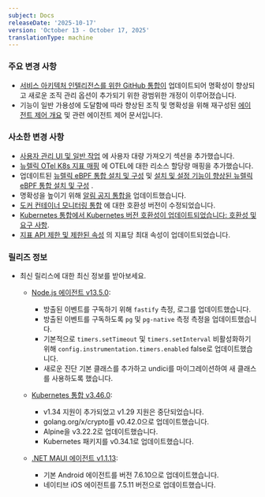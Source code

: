 ```yaml
---
subject: Docs
releaseDate: '2025-10-17'
version: 'October 13 - October 17, 2025'
translationType: machine
---
```


### 주요 변경 사항

* [서비스 아키텍처 인텔리전스를 위한 GitHub 통합이](/docs/service-architecture-intelligence/github-integration) 업데이트되어 명확성이 향상되고 새로운 조직 관리 옵션이 추가되기 위한 광범위한 개정이 이루어졌습니다.
* 기능이 일반 가용성에 도달함에 따라 향상된 조직 및 명확성을 위해 재구성된 [에이전트 제어 개요](/docs/new-relic-control/agent-control/overview) 및 관련 에이전트 제어 문서입니다.

### 사소한 변경 사항

* [사용자 관리 UI 및 일반 작업](/docs/accounts/accounts-billing/new-relic-one-user-management/user-management-ui-and-tasks) 에 사용자 대량 가져오기 섹션을 추가했습니다.
* [뉴렐릭 OTel K8s 지표 매핑](/docs/kubernetes-pixie/kubernetes-integration/installation/k8s-otel-metrics) 에 OTEL에 대한 리소스 할당량 매핑을 추가했습니다.
* 업데이트된 [뉴렐릭 eBPF 통합 설치 및 구성](/docs/ebpf/k8s-installation) 및 [설치 및 설정 기능이 향상된 뉴렐릭 eBPF 통합 설치 및 구성](/docs/ebpf/linux-installation) .
* 명확성을 높이기 위해 [알림 공지 통합을](/docs/alerts/get-notified/notification-integrations) 업데이트했습니다.
* [도커 컨테이너 모니터링 통합](/docs/infrastructure/host-integrations/host-integrations-list/docker-container-monitoring-integration) 에 대한 호환성 버전이 수정되었습니다.
* [Kubernetes 통합에서 Kubernetes 버전 호환성이 업데이트되었습니다: 호환성 및 요구 사항](/docs/kubernetes-pixie/kubernetes-integration/get-started/kubernetes-integration-compatibility-requirements).
* [지표 API 제한 및 제한된 속성](/docs/data-apis/ingest-apis/metric-api/metric-api-limits-restricted-attributes) 의 지표당 최대 속성이 업데이트되었습니다.

### 릴리즈 정보

* 최신 릴리스에 대한 최신 정보를 받아보세요.

  * [Node.js 에이전트 v13.5.0](/docs/release-notes/agent-release-notes/nodejs-release-notes/node-agent-13-5-0):

    * 방출된 이벤트를 구독하기 위해 `fastify` 측정, 로그를 업데이트했습니다.
    * 방출된 이벤트를 구독하도록 `pg` 및 `pg-native` 측정 측정을 업데이트했습니다.
    * 기본적으로 `timers.setTimeout` 및 `timers.setInterval` 비활성화하기 위해 `config.instrumentation.timers.enabled` false로 업데이트했습니다.
    * 새로운 진단 기본 클래스를 추가하고 undici를 마이그레이션하여 새 클래스를 사용하도록 했습니다.

  * [Kubernetes 통합 v3.46.0](/docs/release-notes/infrastructure-release-notes/kubernetes-integration-release-notes/kubernetes-integration-3-46-0):

    * v1.34 지원이 추가되었고 v1.29 지원은 중단되었습니다.
    * golang.org/x/crypto를 v0.42.0으로 업데이트했습니다.
    * Alpine을 v3.22.2로 업데이트했습니다.
    * Kubernetes 패키지를 v0.34.1로 업데이트했습니다.

  * [.NET MAUI 에이전트 v1.1.13](/docs/release-notes/mobile-release-notes/net-maui-release-notes/net-maui-agent-1113):

    * 기본 Android 에이전트를 버전 7.6.10으로 업데이트했습니다.
    * 네이티브 iOS 에이전트를 7.5.11 버전으로 업데이트했습니다.